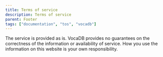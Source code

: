 ---
title: Terms of service
description: Terms of service
parent: Footer
tags: ["documentation", "tos", "vocadb"]
---

The service is provided as is. VocaDB provides no guarantees on the correctness of the information or availability of service. How you use the information on this website is your own responsibility.